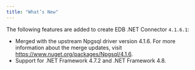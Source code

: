 ```yaml
---
title: "What’s New"
---
```


<div id="whats_new" class="registered_link"></div>

The following features are added to create EDB .NET Connector `4.1.6.1`:

-   Merged with the upstream Npgsql driver version 4.1.6. For more information about the merge updates, visit <https://www.nuget.org/packages/Npgsql/4.1.6>.
-   Support for .NET Framework 4.7.2 and .NET Framework 4.8.
